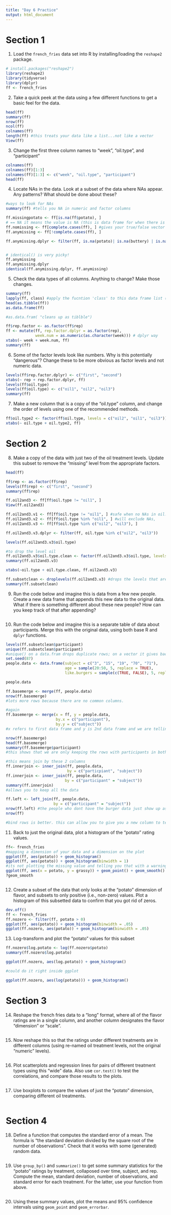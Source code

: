 ```yaml
---
title: "Day 6 Practice"
output: html_document
---
```


# Section 1

1. Load the `french_fries` data set into R by installing/loading the `reshape2` package.

```r
# install.packages("reshape2")
library(reshape2)
library(tidyverse)
library(dplyr)
ff <- french_fries

```


2. Take a quick peek at the data using a few different functions to get a basic feel for the data.

```r
head(ff)
summary(ff)
nrow(ff)
ncol(ff)
colnames(ff)
length(ff) #this treats your data like a list...not like a vector
View(ff)

```


3. Change the first three column names to "week", "oil.type", and "participant"

```r
colnames(ff)
colnames(ff)[1:3]
colnames(ff)[1:3] <- c("week", "oil.type", "participant")
head(ff)
```


4. Locate NAs in the data. Look at a subset of the data where NAs appear. Any patterns? What should be done about these?

```r
#ways to look for NAs
summary(ff) #tells you NA in numeric and factor columns

ff.missingpotato <- ff[is.na(ff$potato), ] 
# == NA it means the value is NA (this is data frame for when there is only NA)
ff.nomissing <- ff[complete.cases(ff), ] #gives your true/false vector if True then its complete
ff.anymissing <- ff[!complete.cases(ff), ] 

ff.anymissing.dplyr <- filter(ff, is.na(potato)| is.na(buttery) | is.na(grassy) | is.na(rancid) | is.na(painty))


# identical() is very picky!
ff.anymissing
ff.anymissing.dplyr
identical(ff.anymissing.dplyr, ff.anymissing)

```


5. Check the data types of all columns. Anything to change? Make those changes.

```r
summary(ff)
lapply(ff, class) #apply the fucntion 'class' to this data frame list (aka 'ff')
head(as.tibble(ff))
as.data.frame(ff)

#as.data.fram( "cleans up as tiblble")

ff$rep.factor <- as.factor(ff$rep)
ff <- mutate(ff, rep.factor.dplyr = as.factor(rep),
             week.num = as.numeric(as.character(week))) # dplyr way 
xtabs(~ week + week.num, ff)
summary(ff)
```


6. Some of the factor levels look like numbers. Why is this potentially "dangerous"? Change these to be more obvious as factor levels and not numeric data.

```r
levels(ff$rep.factor.dplyr) <- c("first", "second")
xtabs(~ rep + rep.factor.dplyr, ff)
levels(ff$oil.type)
levels(ff$oil.type) <- c("oil1", "oil2", "oil3")
summary(ff)
```


7. Make a new column that is a copy of the "oil.type" column, and change the order of levels using one of the recommended methods.

```r
ff$oil.type2 <- factor(ff$oil.type, levels = c("oil2", "oil1", "oil3"))
xtabs(~ oil.type + oil.type2, ff)

```


# Section 2

8. Make a copy of the data with just two of the oil treatment levels. Update this subset to remove the "missing" level from the appropriate factors.

```r
head(ff)

ff$rep <- as.factor(ff$rep)
levels(ff$rep) <- c("first", "second")
summary(ff$rep)

ff.oil2and3 <- ff[ff$oil.type != "oil1", ]
View(ff.oil2and3)

ff.oil2and3.v1 <- ff[ff$oil.type != "oil1", ] #safe when no NAs in oil.type
ff.oil2and3.v2 <- ff[ff$oil.type %in% "oil1", ] #will exclude NAs, 
ff.oil2and3.v3 <- ff[ff$oil.type %in% c("oil2", "oil3"), ]

ff.oil2and3.v3.dplyr <- filter(ff, oil.type %in% c("oil2", "oil3"))

levels(ff.oil2and3.v3$oil.type)

#to drop the level oil
ff.oil2and3.v3$oil.type.clean <- factor(ff.oil2and3.v3$oil.type, levels = c("oil2", "oil3"))
summary(ff.oil2and3.v3)

xtabs(~oil.type + oil.type.clean, ff.oil2and3.v3)

ff.subsetclean <- droplevels(ff.oil2and3.v3) #drops the levels that are absent and moves the first present level to level 1. so oil2 is now level 1.
summary(ff.subsetclean)
```


9. Run the code below and imagine this is data from a few new people. Create a new data frame that appends this new data to the original data.  What if there is something different about these new people? How can you keep track of that after appending?

```r


```


10. Run the code below and imagine this is a separate table of data about participants. Merge this with the original data, using both base R and `dplyr` functions.

```r
levels(ff.subsetclean$participant)
unique(ff.subsetclean$participant) 
#unique() on a data.fram drops duplicate rows; on a vector it gives back all the unique values. good for characters.
set.seed(87)
people.data <- data.frame(subject = c("3", "15", "19", "70", "71"),
                          age = sample(20:50, 5, replace = TRUE),
                          like.burgers = sample(c(TRUE, FALSE), 5, replace = TRUE, prob = c(.7, .3)))

people.data

ff.basemerge <- merge(ff, people.data)
nrow(ff.basemerge)
#lots more rows because there are no common columns.

#again
ff.basemerge <- merge(x = ff, y = people.data,
                      by.x = c("participant"), 
                      by.y = c("subject")) 
#x refers to first data frame and y is 2nd data frame and we are telling it to say that they should be merged on those columns (they are same people)

nrow(ff.basemerge)
head(ff.basemerge)
summary(ff.basemerge$participant)
#this shows that we are only keeping the rows with participants in both data sets.

#this means join by these 2 columns
ff.innerjoin <- inner_join(ff, people.data,
                           by = c("particpiant", "subject"))
ff.innerjoin <- inner_join(ff, people.data,
                          by = c("participant" = "subject"))
summary(ff.innerjoin)
#allows you to keep all the data

ff.left <- left_join(ff, people.data,
                     by = c("participant" = "subject"))
nrow(ff.left) #the people who dont have the burger data just show up as NAs.
nrow(ff)

#bind rows is better. this can allow you to give you a new column to tell you how to bind and better for my kind of data merging.
```


11. Back to just the original data, plot a histogram of the "potato" rating values.

```r

ff<- french_fries
#mapping a dimension of your data and a dimension on the plot
ggplot(ff, aes(potato)) + geom_histogram()
ggplot(ff, aes(potato)) + geom_histogram(binwidth = 1)
#its not plotting the missing value and telling you that with a warning "nonfinite row"
ggplot(ff, aes(x = potato, y = grassy)) + geom_point() + geom_smooth()
?geom_smooth



```


12. Create a subset of the data that only looks at the "potato" dimension of flavor, and subsets to only positive (i.e., non-zero) values.  Plot a histogram of this subsetted data to confirm that you got rid of zeros.

```r
dev.off()
ff <- french_fries
ff.nozero <- filter(ff, potato > 0)
ggplot(ff, aes(potato)) + geom_histogram(binwidth = .05)
ggplot(ff.nozero, aes(potato)) + geom_histogram(binwidth = .05)

```


13. Log-transform and plot the "potato" values for this subset 

```r
ff.nozero$log.potato <- log(ff.nozero$potato)
summary(ff.nozero$log.potato)

ggplot(ff.nozero, aes(log.potato)) + geom_histogram()

#could do it right inside ggplot

ggplot(ff.nozero, aes(log(potato))) + geom_histogram()
```


# Section 3

14. Reshape the french fries data to a "long" format, where all of the flavor ratings are in a single column, and another column designates the flavor "dimension" or "scale".

```r

```


15. Now reshape this so that the ratings under different treatments are in different columns (using re-named oil treatment levels, not the original "numeric" levels).

```r

```


16. Plot scatterplots and regression lines for pairs of different treatment types using this "wide" data. Also use `cor.test()` to test the correlations, and compare those results to the plots.

```r

```


17. Use boxplots to compare the values of just the "potato" dimension, comparing different oil treatments.

```r

```


# Section 4

18. Define a function that computes the standard error of a mean. The formula is "the standard deviation divided by the square root of the number of observations". Check that it works with some (generated) random data.

```r

```


19. Use `group_by()` and `summarize()` to get some summary statistics for the "potato" ratings by treatment, collaposed over time, subject, and rep.  Compute the mean, standard deviation, number of observations, and standard error for each treatment. For the latter, use your function from above.

```r

```


20. Using these summary values, plot the means and 95% confidence intervals using `geom_point` and `geom_errorbar`.

```r

```


